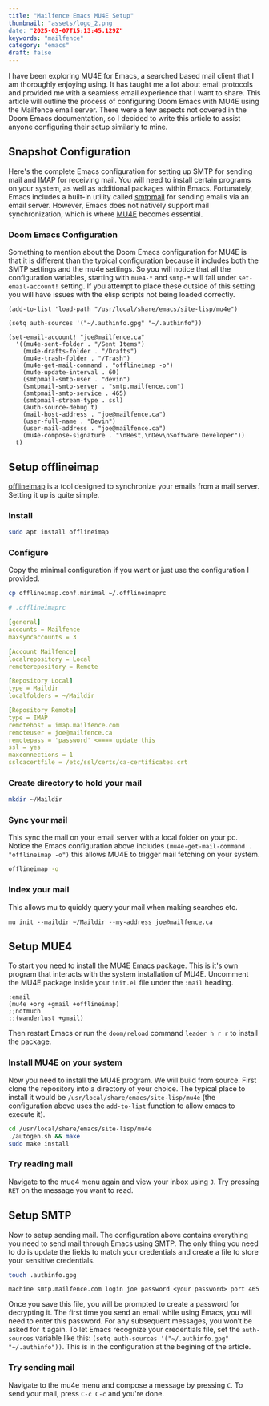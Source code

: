 ```yaml
---
title: "Mailfence Emacs MU4E Setup"
thumbnail: "assets/logo_2.png
date: "2025-03-07T15:13:45.129Z"
keywords: "mailfence"
category: "emacs"
draft: false
---
```


I have been exploring MU4E for Emacs, a searched based mail client that I am thoroughly enjoying using. It has taught me a lot about email protocols and provided me with a seamless email experience that I want to share. This article will outline the process of configuring Doom Emacs with MU4E using the Mailfence email server. There were a few aspects not covered in the Doom Emacs documentation, so I decided to write this article to assist anyone configuring their setup similarly to mine.

## Snapshot Configuration

Here's the complete Emacs configuration for setting up SMTP for sending mail and IMAP for receiving mail. You will need to install certain programs on your system, as well as additional packages within Emacs. Fortunately, Emacs includes a built-in utility called [smtpmail](https://www.gnu.org/software/emacs/manual/html_mono/smtpmail.html) for sending emails via an email server. However, Emacs does not natively support mail synchronization, which is where [MU4E](https://github.com/emacsmirror/mu4e) becomes essential.

### Doom Emacs Configuration

Something to mention about the Doom Emacs configuration for MU4E is that it is different than the typical configuration because it includes both the SMTP settings and the mu4e settings. So you will notice that all the configuration variables, starting with `mue4-*` and `smtp-*` will fall under `set-email-account!` setting. If you attempt to place these outside of this setting you will have issues with the elisp scripts not being loaded correctly.

```elisp
(add-to-list 'load-path "/usr/local/share/emacs/site-lisp/mu4e")

(setq auth-sources '("~/.authinfo.gpg" "~/.authinfo"))

(set-email-account! "joe@mailfence.ca"
  '((mu4e-sent-folder . "/Sent Items")
    (mu4e-drafts-folder . "/Drafts")
    (mu4e-trash-folder . "/Trash")
    (mu4e-get-mail-command . "offlineimap -o")
    (mu4e-update-interval . 60)
    (smtpmail-smtp-user . "devin")
    (smtpmail-smtp-server . "smtp.mailfence.com")
    (smtpmail-smtp-service . 465)
    (smtpmail-stream-type . ssl)
    (auth-source-debug t)
    (mail-host-address . "joe@mailfence.ca")
    (user-full-name . "Devin")
    (user-mail-address . "joe@mailfence.ca")
    (mu4e-compose-signature . "\nBest,\nDev\nSoftware Developer"))
  t)
```

## Setup offlineimap

[offlineimap](https://www.offlineimap.org/doc/installation.html#distribution) is a tool designed to synchronize your emails from a mail server. Setting it up is quite simple.

### Install

```bash
sudo apt install offlineimap
```

### Configure

Copy the minimal configuration if you want or just use the configuration I provided.

```bash
cp offlineimap.conf.minimal ~/.offlineimaprc
```

```yml
# .offlineimaprc

[general]
accounts = Mailfence
maxsyncaccounts = 3

[Account Mailfence]
localrepository = Local
remoterepository = Remote

[Repository Local]
type = Maildir
localfolders = ~/Maildir

[Repository Remote]
type = IMAP
remotehost = imap.mailfence.com
remoteuser = joe@mailfence.ca
remotepass = 'password' <==== update this
ssl = yes
maxconnections = 1
sslcacertfile = /etc/ssl/certs/ca-certificates.crt
```

### Create directory to hold your mail

```bash
mkdir ~/Maildir
```

### Sync your mail

This sync the mail on your email server with a local folder on your pc. Notice the Emacs configuration above includes
`(mu4e-get-mail-command . "offlineimap -o")` this allows MU4E to trigger mail fetching on your system.

```bash
offlineimap -o
```

### Index your mail

This allows mu to quickly query your mail when making searches etc.

```
mu init --maildir ~/Maildir --my-address joe@mailfence.ca
```

## Setup MUE4

To start you need to install the MU4E Emacs package. This is it's own program that interacts with the system installation of MU4E. Uncomment the MU4E package inside your `init.el` file under the `:mail` heading.

```elisp
:email
(mu4e +org +gmail +offlineimap)
;;notmuch
;;(wanderlust +gmail)
```

Then restart Emacs or run the `doom/reload` command `leader h r r` to install the package.

### Install MU4E on your system

Now you need to install the MU4E program. We will build from source. First clone the repository into a directory of your choice. The typical place to install it would be `/usr/local/share/emacs/site-lisp/mu4e` (the configuration above uses the `add-to-list` function to allow emacs to execute it).

```bash
cd /usr/local/share/emacs/site-lisp/mu4e
./autogen.sh && make
sudo make install
```

### Try reading mail

Navigate to the mue4 menu again and view your inbox using `J`. Try pressing `RET` on the message you want to read.

## Setup SMTP

Now to setup sending mail. The configuration above contains everything you need to send mail through Emacs using SMTP. The only thing you need to do is update the fields to match your credentials and create a file to store your sensitive credentials.

```bash
touch .authinfo.gpg
```

```gpg
machine smtp.mailfence.com login joe password <your password> port 465
```

Once you save this file, you will be prompted to create a password for decrypting it. The first time you send an email while using Emacs, you will need to enter this password. For any subsequent messages, you won’t be asked for it again. To let Emacs recognize your credentials file, set the `auth-sources` variable like this: `(setq auth-sources '("~/.authinfo.gpg" "~/.authinfo"))`. This is in the configuration at the begining of the article.

### Try sending mail

Navigate to the mu4e menu and compose a message by pressing `C`. To send your mail, press `C-c C-c` and you're done.
